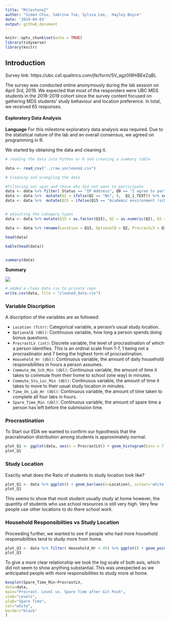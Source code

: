 ```yaml
---
title: "Milestone2"
author: "Simon Chiu, Sabrina Tse, Sylvia Lee,  Hayley Boyce"
date: '2019-04-03'
output: github_document
---
```


```r
knitr::opts_chunk$set(echo = TRUE)
library(tidyverse)
library(knitr)
```


## Introduction
Survey link: https://ubc.ca1.qualtrics.com/jfe/form/SV_agz0I9HiBEeZqBL


The survey was conducted online anonymously during the lab session on April 3rd, 2019. We expected that most of the responders were UBC MDS students in the 2018-2019 cohort since the survey content focused on gathering MDS students' study behaviour and location preference. In total, we received 65 responses.


#### Exploratory Data Analysis

**Language**
For this milestone exploratory data analysis was required. Due to the statistical nature of the lab and an overall consensus, we agreed on programming in R.

We started by obtaining the data and cleaning it. 

```r
# reading the data into Python or R and creating a summary table

data <- read_csv("../raw_uncleaned.csv")
```

```r
# Cleaning and wrangling the data

#filtering out span and those who did not want to participate
data <- data %>% filter( Status == "IP Address", Q0 == "I agree to participate" ) %>% select(Q15, Q2, Q2_1_TEXT, Q3, Q4,Q16, Q11, Q5, Q18)
data <- data %>%  mutate(Q2 = ifelse(Q2 == "No", 0,  Q2_1_TEXT)) %>% select(-Q2_1_TEXT)
data <- data %>%  mutate(Q15 = ifelse(Q15 == "Academic environment (school libraries, lounges, classrooms)", "Academic",  Q15)) 


# adjusting the category types 
data <- data %>% mutate(Q15 = as.factor(Q15), Q2 = as.numeric(Q2), Q3 = as.integer(Q3),  Q4 = as.numeric(Q4),  Q16 = as.numeric(Q16),  Q11 = as.numeric(Q11), Q5 = as.numeric(Q5), Q18= as.numeric(Q18) )

data <- data %>% rename(Location = Q15, OptionalQ = Q2, ProcrastLV = Q3,  Household_Hr = Q4,  Commute_Hm_Sch_Min = Q16,  Commute_Stu_Loc_Min = Q11, Time_On_Lab_Hr = Q5, Spare_Time_Min= Q18 ) 

```

```r
head(data)
```

```r
kable(head(data))
  
```


```r
summary(data)
```

**Summary**

![](../img/summary.png)

```r
# added a clean data csv to private repo 
write.csv(data, file = "cleaned_data.csv")

```

### Variable Discription

A discription of the variables are as followed: 

* `Location (fctr)`: Categorical variable, a person's usual study location.  
* `OptionalQ (dbl)`: Continuous variable, how long a person spends doing bonus questions.    
* `ProcrastLV (int)`: Discrete variable, the level of procrastination of which a person identifies. This is an ordinal scale from 1-7, 1 being not a procrastinator and 7 being the highest form of procrastination.
* `Household_Hr (dbl)`: Continuous variable, the amount of daily household responsibilities in hours a person assumes.   
* `Commute_Hm_Sch_Min (dbl)`: Continuous variable, the amount of time it takes to commute from their home to school (one way) in minutes.  
* `Commute_Stu_Loc_Min (dbl)`:  Continuous variable, the amount of time it takes to move to their usual study location in minutes.  
* `Time_On_Lab_Hr (dbl)`:  Continuous variable, the amount of time taken to complete all four labs in hours.   
* `Spare_Time_Min (dbl)`:  Continuous variable, the amount of spare time a person has left before the submission time.   


### Procrastination 

To Start our EDA we wanted to confirm our hypothesis that the pracratination distribution among students is approximately normal. 
```r

plot_Q1 <- ggplot(data, aes(x = ProcrastLV)) + geom_histogram(bins = 7, colour='white', fill = "#51B1D9") +theme_bw() + labs(x= "Level of Procrastination", y = "Frequency", title = "Distribution of Procrastination levels Among MDS Students") + scale_x_continuous(breaks = seq(1, 7, len = 7) )
plot_Q1

```
 


### Study Location

Exactly what does the Ratio of students to study location look like?

```r

plot_Q1 <- data %>% ggplot() + geom_bar(aes(x=Location), colour='white', fill = "#082042") +theme_bw() + labs(x= "Location", y = "Quantity of MDS Students", title = "Amount of MDS Students usual Study Location") 
plot_Q1

```

 This seems to show that most student usually study at home however, the quantity of students who use school resources is still very high. Very few people use other locations to do there school work. 

### Household Responsibilties vs Study Location

Proceeding further, we wanted to see if people who had more household responsibilities tend to study more from home. 
```r
plot_Q3 <- data %>% filter( Household_Hr < 45) %>% ggplot() + geom_point(aes(x = log(Household_Hr), y= log(Time_On_Lab_Hr), colour = Location), size = 2)  +theme_bw() + labs(x= "Household Responsibilities (log(hours))", y = "Time Spent on the Labs (log(hours))", title = "Relationship Between Time Spent on Labs versus Household Responsibilities ") + scale_color_manual(values  = c("#51B1D9", "#082042", "#BFA057"))
plot_Q3

```


To give a more clear relationship we took the log scale of both axis, which did not seem to show anything substantial. This was unexpected as we anticipated people with more responsibilities to study more at home. 






```r

boxplot(Spare_Time_Min~ProcrastLV,
data=data,
main="Procrast. Level vs. Spare Time after Git Push",
xlab="Levels",
ylab="Spare Time",
col="white",
border="black"
)

```

